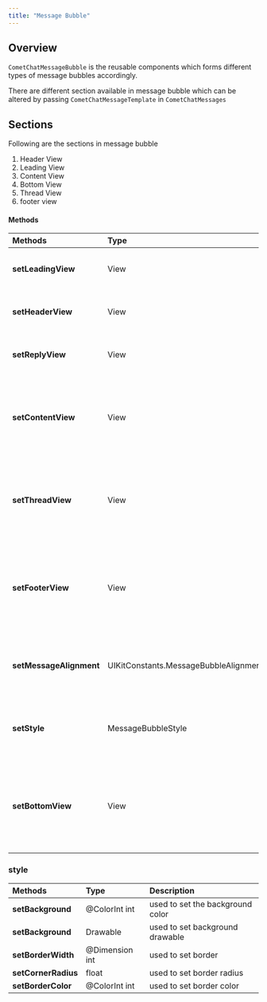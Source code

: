 ```yaml
---
title: "Message Bubble"
---
```


## Overview

`CometChatMessageBubble` is the reusable components which forms different types of message bubbles accordingly.

There are different section available in message bubble which can be altered by passing `CometChatMessageTemplate` in `CometChatMessages`

## Sections

Following are the sections in message bubble

1. Header View
2. Leading View
3. Content View
4. Bottom View
5. Thread View
6. footer view

#### Methods

| Methods                 | Type                                  | Description                                                                       |
| :----------------------- | :------------------------------------- | :--------------------------------------------------------------------------------- |
| **setLeadingView**      | View                                  | used to set view in leadingView section                                           |
| **setHeaderView**       | View                                  | used to set view in headerview section                                            |
| **setReplyView**        | View                                  | used to set view in replyview section                                             |
| **setContentView**      | View                                  | used to set content view , by default all different type of bubble are shown here |
| **setThreadView**       | View                                  | used to set view in threadview section , by default threaded section is shown     |
| **setFooterView**       | View                                  | used to set footer view for message bubble , by default message receipt is shown  |
| **setMessageAlignment** | UIKitConstants.MessageBubbleAlignment | used to set bubble alignment , can be **left**, **right** and **center**          |
| **setStyle**            | MessageBubbleStyle                    | used to set styling properties foe message bubble                                 |
| **setBottomView**       | View                                  | used to set bottom view for message bubble , by default reactions are shown here  |

### style

| Methods             | Type           | Description                      |
| :------------------- | :-------------- | :-------------------------------- |
| **setBackground**   | @ColorInt int  | used to set the background color |
| **setBackground**   | Drawable       | used to set background drawable  |
| **setBorderWidth**  | @Dimension int | used to set border               |
| **setCornerRadius** | float          | used to set border radius        |
| **setBorderColor**  | @ColorInt int  | used to set border color         |
